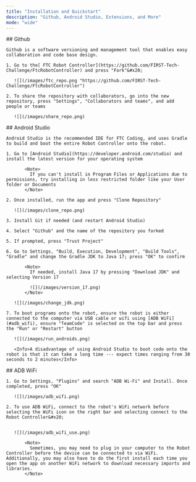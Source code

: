 ```yaml
---
title: "Installation and Quickstart"
description: "Github, Android Studio, Extensions, and More"
mode: "wide"
---
```


<Tabs>
  <Tab title="Github">
    ## Github

    Github is a software versioning and management tool that enables easy collaboration and code base design.

    1. Go to the[ FTC Robot Controller](https://github.com/FIRST-Tech-Challenge/FtcRobotController) and press "Fork"&#x20;

       ![](/images/ftc_repo.png "https://github.com/FIRST-Tech-Challenge/FtcRobotController")

    2. To share the repository with collaborators, go into the new repository, press "Settings", "Collaborators and teams", and add people or teams

       ![](/images/share_repo.png)
  </Tab>

  <Tab title="Android Studio">
    ## Android Studio

    Android Studio is the recommended IDE for FTC Coding, and uses Gradle to build and boot the entire Robot Controller onto the robot.

    1. Go to [Android Studio](https://developer.android.com/studio) and install the latest version for your operating system

           <Note>
             If you can't install in Program Files or Applications due to permissions, try installing in less restricted folder like your User folder or Documents
           </Note>

    2. Once installed, run the app and press "Clone Repository"

       ![](/images/clone_repo.png)

    3. Install Git if needed (and restart Android Studio)

    4. Select "Github" and the name of the repository you forked

    5. If prompted, press "Trust Project"

    6. Go to Settings, "Build, Execution, Development", "Build Tools", "Gradle" and change the Gradle JDK to Java 17; press "OK" to confirm

           <Note>
             If needed, install Java 17 by pressing "Download JDK" and selecting Version 17

             ![](/images/version_17.png)
           </Note>

       ![](/images/change_jdk.png)

    7. To boot programs onto the robot, ensure the robot is either connected to the computer via USB cable or wifi using [ADB WiFi](#adb_wifi), ensure "TeamCode" is selected on the top bar and press the "Run" or "Restart" button

       ![](/images/run_androids.png)

       <Info>A disadvantage of using Android Studio to boot code onto the robot is that it can take a long time --- expect times ranging from 30 seconds to 2 minutes</Info>
  </Tab>

  <Tab title="ADB WiFi">
    ## <span id="adb_wifi">ADB WiFi</span>

    1. Go to Settings, "Plugins" and search "ADB Wi-Fi" and Install. Once completed, press "OK"

       ![](/images/adb_wifi.png)

    2. To use ADB WiFi, connect to the robot's WiFi network before selecting the WiFi icon on the right bar and selecting connect to the Robot Controller&#x20;


       ![](/images/adb_wifi_use.png)

           <Note>
             Sometimes, you may need to plug in your computer to the Robot Controller before the device can be connected to via WiFi. Additionally, you may also have to do the first install each time you open the app on another WiFi network to download necessary imports and libraries.
           </Note>
  </Tab>

  <Tab title="Roadrunner" />
</Tabs>